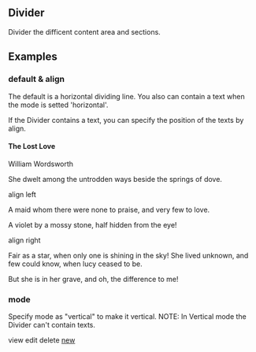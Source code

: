 

<Meta title="Components/Layout/Divider" component={Divider} />

## Divider

Divider the difficent content area and sections.

## Examples

### default & align

The default is a horizontal dividing line. You also can contain a text when the mode is setted 'horizontal'.

If the Divider contains a text, you can specify the position of the texts by align.

<Canvas>
  <Story name="align">
    <h4 style={{ textAlign: 'center'}}>The Lost Love</h4>
    <Divider>William Wordsworth</Divider>
    <p>She dwelt among the untrodden ways beside the springs of dove.</p>
    <Divider align="left">align left</Divider>
    <p>A maid whom there were none to praise, and very few to love.</p>
    <Divider dashed />
    <p>A violet by a mossy stone, half hidden from the eye!</p>
    <Divider align="right">align right</Divider>
    <p>Fair as a star, when only one is shining in the sky! She lived unknown, and few could know, when lucy ceased to be.</p>
    <p>But she is in her grave, and oh, the difference to me!</p>
    <Divider />
  </Story>
</Canvas>

### mode

Specify mode as "vertical" to make it vertical. NOTE: In Vertical mode the Divider can't contain texts.

<Canvas>
  <Story name="mode">
    <span>view</span>
    <Divider mode="vertical" />
    <span>edit</span>
    <Divider mode="vertical" />
    <span>delete</span>
    <Divider mode="vertical" />
    <a href="#">new</a>
  </Story>
</Canvas>

<ReadMe />

